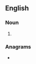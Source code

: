 {{also|backseats}}
==English==

===Noun===
{{head|en|noun form}}

# {{plural of|back seat|lang=en}}

===Anagrams===
* {{anagrams|en|a=aabceksst|seatbacks|sets aback}}